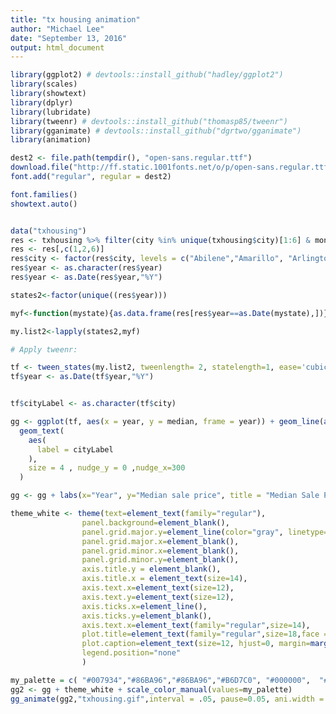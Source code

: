 ```yaml
---
title: "tx housing animation"
author: "Michael Lee"
date: "September 13, 2016"
output: html_document
---
```


```r
library(ggplot2) # devtools::install_github("hadley/ggplot2")
library(scales)
library(showtext)
library(dplyr)
library(lubridate)
library(tweenr) # devtools::install_github("thomasp85/tweenr")
library(gganimate) # devtools::install_github("dgrtwo/gganimate")
library(animation)

dest2 <- file.path(tempdir(), "open-sans.regular.ttf")
download.file("http://ff.static.1001fonts.net/o/p/open-sans.regular.ttf", dest2, mode = "wb")
font.add("regular", regular = dest2)

font.families()
showtext.auto()


data("txhousing")
res <- txhousing %>% filter(city %in% unique(txhousing$city)[1:6] & month==1)
res <- res[,c(1,2,6)]
res$city <- factor(res$city, levels = c("Abilene","Amarillo", "Arlington", "Austin", "Bay Area", "Beaumont"), labels = c("Abilene","Amarillo", "Arlington", "Austin", "Bay Area", "Beaumont"))
res$year <- as.character(res$year)
res$year <- as.Date(res$year,"%Y")

states2<-factor(unique((res$year)))

myf<-function(mystate){as.data.frame(res[res$year==as.Date(mystate),])}

my.list2<-lapply(states2,myf)

# Apply tweenr:

tf <- tween_states(my.list2, tweenlength= 2, statelength=1, ease='cubic-in-out',nframes=300)
tf$year <- as.Date(tf$year,"%Y")


tf$cityLabel <- as.character(tf$city)

gg <- ggplot(tf, aes(x = year, y = median, frame = year)) + geom_line(aes(group=city, color=city, cumulative = TRUE, label=cityLabel, linetype=city), size=1.25) + scale_x_date(labels=year(unique(res$year)), breaks=unique(res$year)) + scale_linetype_manual(values = c(2,3,1,1,1,1)) +
  geom_text(
    aes(
      label = cityLabel
    ),
    size = 4 , nudge_y = 0 ,nudge_x=300
  )

gg <- gg + labs(x="Year", y="Median sale price", title = "Median Sale Price of Six Texas Cities; Selected years 2000 through 2015", caption = "NOTE: The first six Texas cities alphabetically in the txhousing ggplot2 data set")

theme_white <- theme(text=element_text(family="regular"),
                panel.background=element_blank(),
                panel.grid.major.y=element_line(color="gray", linetype="dashed"),
                panel.grid.major.x=element_blank(),
                panel.grid.minor.x=element_blank(),
                panel.grid.minor.y=element_blank(),
                axis.title.y = element_blank(),
                axis.title.x = element_text(size=14),
                axis.text.x=element_text(size=12),
                axis.text.y=element_text(size=12),
                axis.ticks.x=element_line(),
                axis.ticks.y=element_blank(),
                axis.text.x=element_text(family="regular",size=14),
                plot.title=element_text(family="regular",size=18,face = "bold",lineheight=1.15),
                plot.caption=element_text(size=12, hjust=0, margin=margin(t=15),lineheight=1.15),
                legend.position="none"
                )

my_palette = c( "#007934","#86BA96","#86BA96","#B6D7C0", "#000000",  "#007934")
gg2 <- gg + theme_white + scale_color_manual(values=my_palette)
gg_animate(gg2,"txhousing.gif",interval = .05, pause=0.05, ani.width = 1200, ani.height = 650, title_frame = FALSE)
```